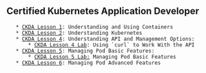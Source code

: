 == Certified Kubernetes Application Developer ==
    
    * [[CKDA Lesson 1]]: Understanding and Using Containers
    * [[CKDA Lesson 2]]: Understanding Kubernetes
    * [[CKDA Lesson 4]]: Understanding API and Management Options:
        * [[CKDA Lesson 4 Lab]]: Using `curl` to Work With the API
    * [[CKDA Lesson 5]]: Managing Pod Basic Features:
        * [[CKDA Lesson 5 Lab:]] Managing Pod Basic Features
    * [[CKDA Lesson 6]]: Managing Pod Advanced Features
